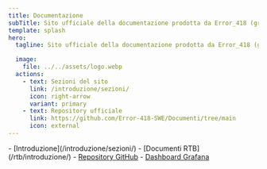 ```yaml
---
title: Documentazione
subTitle: Sito ufficiale della documentazione prodotta da Error_418 (gruppo 7) nell'ambito del corso di Ingegneria del Software (Università degli Studi di Padova, A.A. 2023/2024).
template: splash
hero:
  tagline: Sito ufficiale della documentazione prodotta da Error_418 (gruppo 7) nell'ambito del corso di Ingegneria del Software (Università degli Studi di Padova, A.A. 2023/2024).

  image:
    file: ../../assets/logo.webp
  actions:
    - text: Sezioni del sito
      link: /introduzione/sezioni/
      icon: right-arrow
      variant: primary
    - text: Repository ufficiale
      link: https://github.com/Error-418-SWE/Documenti/tree/main
      icon: external
---
```



<CardGrid>
  <ListCard title="Sezioni">
    - [Introduzione](/introduzione/sezioni/)
    - [Documenti RTB](/rtb/introduzione/)
  </ListCard>
  <ListCard title="Sezioni">
    - <a title="GitHub" href="https://github.com/Error-418-SWE/Documenti/tree/main" target="_blank">Repository GitHub</a>
    - <a title="Grafana" href="https://error418swe.grafana.net/public-dashboards/9392efccc5a5427c850fc9ec81df7dff" target="_blank">Dashboard Grafana</a>
  </ListCard>
</CardGrid>
